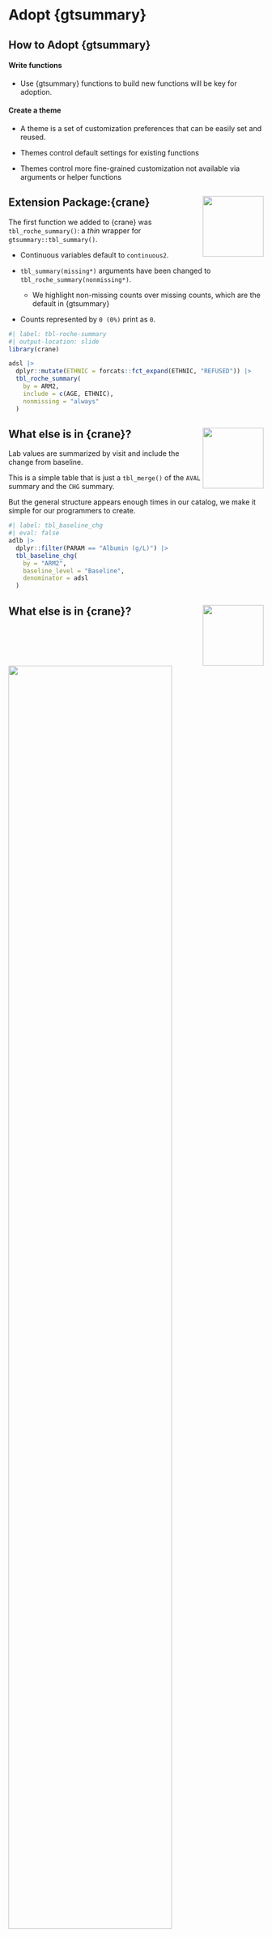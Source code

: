 # Adopt {gtsummary}

## How to Adopt {gtsummary}

#### Write functions

-  Use {gtsummary} functions to build new functions will be key for adoption.   

#### Create a theme

-   A [theme]{.emphasis} is a set of customization preferences that can be easily set and reused.

-   Themes control [default settings for existing functions]{.emphasis}

-   Themes control more [fine-grained customization]{.emphasis} not available via arguments or helper functions

## Extension Package:{crane} <img src="https://raw.githubusercontent.com/insightsengineering/crane/main/man/figures/logo.png" align="right" height="120"/>

The first function we added to {crane} was `tbl_roche_summary()`: a _thin_ wrapper for `gtsummary::tbl_summary()`.

::: {.small}

- Continuous variables default to `continuous2`.

- `tbl_summary(missing*)` arguments have been changed to `tbl_roche_summary(nonmissing*)`.

    - We highlight non-missing counts over missing counts, which are the default in {gtsummary}
    
- Counts represented by `0 (0%)` print as `0`.

:::

```r
#| label: tbl-roche-summary
#| output-location: slide
library(crane)

adsl |> 
  dplyr::mutate(ETHNIC = forcats::fct_expand(ETHNIC, "REFUSED")) |> 
  tbl_roche_summary(
    by = ARM2, 
    include = c(AGE, ETHNIC),
    nonmissing = "always"
  )
```

## What else is in {crane}? <img src="https://raw.githubusercontent.com/insightsengineering/crane/main/man/figures/logo.png" align="right" height="120"/>

::: small
Lab values are summarized by visit and include the change from baseline.

This is a simple table that is just a `tbl_merge()` of the `AVAL` summary and the `CHG` summary.

But the general structure appears enough times in our catalog, we make it simple for our programmers to create.
:::

```r
#| label: tbl_baseline_chg
#| eval: false
adlb |> 
  dplyr::filter(PARAM == "Albumin (g/L)") |> 
  tbl_baseline_chg(
    by = "ARM2",
    baseline_level = "Baseline",
    denominator = adsl
  )
```

## What else is in {crane}? <img src="https://raw.githubusercontent.com/insightsengineering/crane/main/man/figures/logo.png" align="right" height="120"/>

![](images/Black.png){fig-align="center" width="80%"}

## What else is in {crane}? <img src="https://raw.githubusercontent.com/insightsengineering/crane/main/man/figures/logo.png" align="right" height="120"/>

![](images/AVAL.png){fig-align="center" width="80%"}

## What else is in {crane}? <img src="https://raw.githubusercontent.com/insightsengineering/crane/main/man/figures/logo.png" align="right" height="120"/>

![](images/CHG.png){fig-align="center" width="80%"}

## What else is in {crane}? <img src="https://raw.githubusercontent.com/insightsengineering/crane/main/man/figures/logo.png" align="right" height="120"/>

![](images/Merge.png){fig-align="center" width="80%"}

<!-- ## {gtsummary} default theme -->

<!-- ```{r} -->
<!-- #| output-location: "column" -->
<!-- #| label: "theme1" -->
<!-- reset_gtsummary_theme() -->

<!-- adsl |>  -->
<!--   tbl_summary( -->
<!--     by = ARM2,  -->
<!--     include = c(AGE, ETHNIC) -->
<!--   ) |> -->
<!--   modify_caption( -->
<!--     "Default Theme" -->
<!--   ) -->
<!-- ``` -->

<!-- ## {gtsummary} theme_gtsummary_journal() -->

<!-- ```{r} -->
<!-- #| output-location: "column" -->
<!-- reset_gtsummary_theme() -->
<!-- theme_gtsummary_journal(journal = "jama") -->

<!-- adsl |>  -->
<!--   tbl_summary( -->
<!--     by = ARM2,  -->
<!--     include = c(AGE, ETHNIC) -->
<!--   ) |> -->
<!--   modify_caption( -->
<!--     "Journal Theme (JAMA)" -->
<!--   ) -->
<!-- ``` -->

<!-- ## {gtsummary} theme_gtsummary_language() -->

<!-- ```{r} -->
<!-- #| output-location: "column" -->
<!-- reset_gtsummary_theme() -->
<!-- theme_gtsummary_language(language = "zh-tw") -->

<!-- adsl |>  -->
<!--   tbl_summary( -->
<!--     by = ARM2,  -->
<!--     include = c(AGE, ETHNIC) -->
<!--   ) |> -->
<!--   add_p() |>  -->
<!--   modify_caption( -->
<!--     "Language Theme (Chinese)" -->
<!--   ) -->
<!-- ``` -->

<!-- **Language options:** -->

<!-- :::::: {.columns style="font-size:0.65em"} -->
<!-- ::: {.column width="30%"} -->
<!-- -   German -->
<!-- -   English -->
<!-- -   Spanish -->
<!-- -   French -->
<!-- -   Gujarati -->
<!-- -   Hindi -->
<!-- ::: -->

<!-- ::: {.column width="30%"} -->
<!-- -   Icelandic -->
<!-- -   Japanese -->
<!-- -   Korean -->
<!-- -   Marathi -->
<!-- -   Dutch -->
<!-- ::: -->

<!-- ::: {.column width="30%"} -->
<!-- -   Norwegian -->
<!-- -   Portuguese -->
<!-- -   Swedish -->
<!-- -   Chinese Simplified -->
<!-- -   Chinese Traditional -->
<!-- ::: -->
<!-- :::::: -->

<!-- ## {gtsummary} theme_gtsummary_compact() -->

<!-- ```{r} -->
<!-- reset_gtsummary_theme() -->
<!-- theme_gtsummary_compact() -->

<!-- adsl |>  -->
<!--   tbl_summary( -->
<!--     by = ARM2,  -->
<!--     include = c(AGE, ETHNIC) -->
<!--   ) |> -->
<!--   modify_caption("Compact Theme") -->
<!-- ``` -->

<!-- *Reduces padding and font size* -->

<!-- Learn more at <http://www.danieldsjoberg.com/gtsummary/articles/themes.html> -->

## A pharma theme with {crane}

Our theme is implemented in `crane::theme_gtsummary_roche()`

Primary changes include:

-   Sets a custom function for [rounding percentages]{.emphasis}.

-   Round all [p-values]{.emphasis} to four decimal places.

-   [Headers]{.emphasis} default to presenting with bold and include N in parenthesis, e.g. `'Placebo  \n (N = 184)'`.

-   All tables are printed with [{flextable}]{.emphasis} and we add Roche-specific styling to the table.

-   Update the default [font, font size, table borders, cell padding, etc.]{.emphasis} to meet our guidelines.

## What else is in {crane}? <img src="https://raw.githubusercontent.com/insightsengineering/crane/main/man/figures/logo.png" align="right" height="120"/>

```r
#| output-location: column
theme_gtsummary_roche()

adsl |> 
  dplyr::mutate(ETHNIC = forcats::fct_expand(ETHNIC, "REFUSED")) |> 
  tbl_roche_summary(
    by = ARM2, 
    include = c(AGE, ETHNIC),
    nonmissing = "always"
  )
```

## cardinal collaboration <img src="https://pharmaverse.github.io/cardinal/quarto/assets/images/logo/cardinal.png" align="right" height="120"/>

The cardinal initiative is an industry collaborative effort under the pharmaverse.

The site includes examples for building ARDs and tables from the FDA Standard Safety Tables and Figures Integrated Guide using {cards} and {gtsummary}.

<a href="https://pharmaverse.github.io/cardinal/#contributors" target="_blank"><img src="https://pharmaverse.github.io/cardinal/quarto/assets/images/logo/cardinal.png" align="center" height="320"/> Let's Go!</a>
